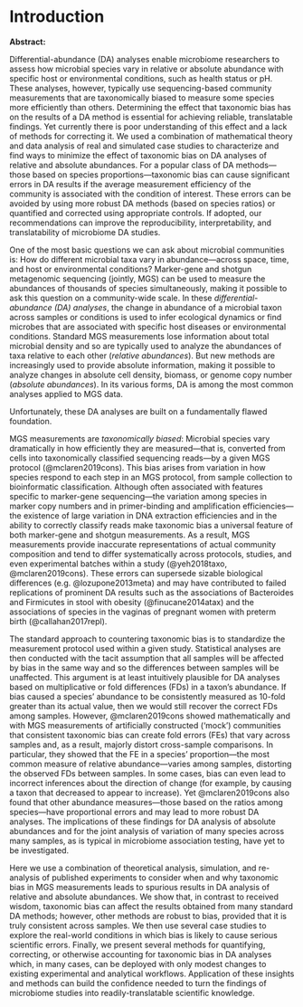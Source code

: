# Introduction {#introduction}

::: {#abstract .rmdnote}

**Abstract:**

Differential-abundance (DA) analyses enable microbiome researchers to assess how microbial species vary in relative or absolute abundance with specific host or environmental conditions, such as health status or pH.
These analyses, however, typically use sequencing-based community measurements that are taxonomically biased to measure some species more efficiently than others.
Determining the effect that taxonomic bias has on the results of a DA method is essential for achieving reliable, translatable findings.
Yet currently there is poor understanding of this effect and a lack of methods for correcting it.
We used a combination of mathematical theory and data analysis of real and simulated case studies to characterize and find ways to minimize the effect of taxonomic bias on DA analyses of relative and absolute abundances.
For a popular class of DA methods---those based on species proportions---taxonomic bias can cause significant errors in DA results if the average measurement efficiency of the community is associated with the condition of interest.
These errors can be avoided by using more robust DA methods (based on species ratios) or quantified and corrected using appropriate controls.
If adopted, our recommendations can improve the reproducibility, interpretability, and translatability of microbiome DA studies.

:::

<!-- First paragraph: DA analysis -->
One of the most basic questions we can ask about microbial communities is: How do different microbial taxa vary in abundance—across space, time, and host or environmental conditions?
Marker-gene and shotgun metagenomic sequencing (jointly, MGS) can be used to measure the abundances of thousands of species simultaneously, making it possible to ask this question on a community-wide scale.
In these _differential-abundance (DA) analyses_, the change in abundance of a microbial taxon across samples or conditions is used to infer ecological dynamics or find microbes that are associated with specific host diseases or environmental conditions.
Standard MGS measurements lose information about total microbial density and so are typically used to analyze the abundances of taxa relative to each other (_relative abundances_).
But new methods are increasingly used to provide absolute information, making it possible to analyze changes in absolute cell density, biomass, or genome copy number (_absolute abundances_).
In its various forms, DA is among the most common analyses applied to MGS data.

Unfortunately, these DA analyses are built on a fundamentally flawed foundation.

<!-- P: Taxonomic bias -->
MGS measurements are _taxonomically biased_: Microbial species vary dramatically in how efficiently they are measured—that is, converted from cells into taxonomically classified sequencing reads—by a given MGS protocol (@mclaren2019cons).
This bias arises from variation in how species respond to each step in an MGS protocol, from sample collection to bioinformatic classification.
Although often associated with features specific to marker-gene sequencing—the variation among species in marker copy numbers and in primer-binding and amplification efficiencies—the existence of large variation in DNA extraction efficiencies and in the ability to correctly classify reads make taxonomic bias a universal feature of both marker-gene and shotgun measurements.
As a result, MGS measurements provide inaccurate representations of actual community composition and tend to differ systematically across protocols, studies, and even experimental batches within a study (@yeh2018taxo, @mclaren2019cons).
These errors can supersede sizable biological differences (e.g. @lozupone2013meta) and may have contributed to failed replications of prominent DA results such as the associations of Bacteroides and Firmicutes in stool with obesity (@finucane2014atax) and the associations of species in the vaginas of pregnant women with preterm birth (@callahan2017repl).

<!-- P: Taxonomic bias and DA -->
The standard approach to countering taxonomic bias is to standardize the measurement protocol used within a given study.
Statistical analyses are then conducted with the tacit assumption that all samples will be affected by bias in the same way and so the differences between samples will be unaffected.
This argument is at least intuitively plausible for DA analyses based on multiplicative or fold differences (FDs) in a taxon's abundance.
If bias caused a species' abundance to be consistently measured as 10-fold greater than its actual value, then we would still recover the correct FDs among samples.
<!-- (@kevorkian2018esti, @lloyd2020evid). -->
However, @mclaren2019cons showed mathematically and with MGS measurements of artificially constructed ('mock') communities that consistent taxonomic bias can create fold errors (FEs) that vary across samples and, as a result, majorly distort cross-sample comparisons.
In particular, they showed that the FE in a species' proportion---the most common measure of relative abundance---varies among samples, distorting the observed FDs between samples.
In some cases, bias can even lead to incorrect inferences about the direction of change (for example, by causing a taxon that decreased to appear to increase).
Yet @mclaren2019cons also found that other abundance measures---those based on the ratios among species---have proportional errors and may lead to more robust DA analyses.
The implications of these findings for DA analysis of absolute abundances and for the joint analysis of variation of many species across many samples, as is typical in microbiome association testing, have yet to be investigated.

<!-- P: Objective and summary of the present article -->

Here we use a combination of theoretical analysis, simulation, and re-analysis of published experiments to consider when and why taxonomic bias in MGS measurements leads to spurious results in DA analysis of relative and absolute abundances.
We show that, in contrast to received wisdom, taxonomic bias can affect the results obtained from many standard DA methods; however, other methods are robust to bias, provided that it is truly consistent across samples.
We then use several case studies to explore the real-world conditions in which bias is likely to cause serious scientific errors.
Finally, we present several methods for quantifying, correcting, or otherwise accounting for taxonomic bias in DA analyses which, in many cases, can be deployed with only modest changes to existing experimental and analytical workflows.
Application of these insights and methods can build the confidence needed to turn the findings of microbiome studies into readily-translatable scientific knowledge.

